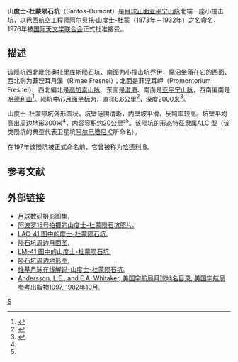 {{lunar crater data|
 image=Normal Santos-Dumont LO-IV-102H LTVT.jpg|
 caption=[[月球轨道器4号|月球轨道器4号]]拍摄的图像|
 latitude=27.79|
 N_or_S=N|
 longitude=4.75|
 E_or_W=E|
 diameter=8.8公里|
 depth=2公里|
 colong=356|
 eponym=阿尔贝托·山度士-杜蒙}}

'''山度士-杜蒙陨石坑'''（Santos-Dumont）是[[月球正面|月球正面]][[亚平宁山脉|亚平宁山脉]]北端一座小撞击坑，以[[巴西|巴西]]航空工程师[[阿尔贝托·山度士-杜蒙|阿尔贝托·山度士-杜蒙]]（1873年－1932年）之名命名，1976年被[[国际天文学联合会|国际天文学联合会]]正式批准接受。

==描述==
该陨坑西北毗邻[[奥托里库斯陨石坑|奥托里库斯陨石坑]]、南面为小撞击坑[[乔伊陨石坑|乔伊]]，[[凋沼|腐沼]]坐落在它的西面、西北则为菲涅耳月溪（Rimae Fresnel）；北面是菲涅耳岬（Promontorium Fresnel）、西北偏北是[[高加索山脉_(月球)|高加索山脉]]、东面是[[澄海|澄海]]、南面是[[亚平宁山脉_(月球)|亚平宁山脉]]，西南偏南是[[哈德利山_(月球)|哈德利山]]<ref>{{Cite web |url=http://planetarynames.wr.usgs.gov/images/Lunar/lac_41_lo.pdf |title=Crater Santos-Dumont on the map LAC-41 |accessdate=2016-06-03 |archive-date=2013-02-20 |archive-url=https://web.archive.org/web/20130220155146/http://planetarynames.wr.usgs.gov/images/Lunar/lac_41_lo.pdf |dead-url=no }}</ref>。陨坑中心[[月面坐标|月面坐标]]为{{Coord|27.79|N|4.75|E|globe:Moon|nogoogle=1|noosm=1}}，直径8.8公里<ref name="IAU">{{Cite web |url=http://planetarynames.wr.usgs.gov/Feature/5315 |title=Directory of the International Astronomical Union |access-date=2016-06-03 |archive-url=https://web.archive.org/web/20170729173916/https://planetarynames.wr.usgs.gov/Feature/5315 |archive-date=2017-07-29 |dead-url=yes }}</ref>，深度2000米<ref>{{Cite web |url=http://fisherka.csolutionshosting.net/astronote/plan/craterdepth/html/CraterDepthFeatureNameWestfall.html |title=John E. Westfall's Atlas of the Lunar Terminator, Cambridge Univ. Press (2000) |accessdate=2016-06-03 |archive-date=2014-12-18 |archive-url=https://archive.today/20141218234310/http://fisherka.csolutionshosting.net/astronote/plan/craterdepth/html/CraterDepthFeatureNameWestfall.html |dead-url=yes }}</ref>。

山度士-杜蒙陨坑外形圆状，坑壁范围清晰，内壁坡平滑，反照率较高。坑壁平均高出周边地形300米<ref name="LICD"/>，内容容积约20公里³<ref name="LICD"/>。该陨坑的形态特征隶属[[月球陨石坑#陨石坑分类|ALC 型]]（该类陨坑的典型代表卫星坑[[阿尔巴塔尼环形山|阿尔巴塔尼 C]]所命名）。

在197年该陨坑被正式命名前，它曾被称为[[哈德利山_(月球)|哈德利 B]]。

==参考文献==
{{reflist|refs=
<ref name=LICD>Lunar Impact Crater Database</ref>
}}

==外部链接==
*[http://www.lpi.usra.edu/resources/lunar_orbiter/bin/srch_nam.shtml?Santos-Dumont%7C0 月球数码摄影图集.] {{Wayback|url=http://www.lpi.usra.edu/resources/lunar_orbiter/bin/srch_nam.shtml?Santos-Dumont%7C0 |date=20160304074638 }}
*[http://www.lpi.usra.edu/resources/apollo/search/feature/?feature=Hadley+B 阿波罗15号拍摄的山度士-杜蒙陨石坑照片.] {{Wayback|url=http://www.lpi.usra.edu/resources/apollo/search/feature/?feature=Hadley+B |date=20160304072955 }}
*[http://www.lpi.usra.edu/resources/mapcatalog/LAC/lac41/ LAC-41 图中的度士-杜蒙陨石坑.] {{Wayback|url=http://www.lpi.usra.edu/resources/mapcatalog/LAC/lac41/ |date=20180530164602 }}
*[http://www.lpi.usra.edu/resources/mapcatalog/usgs/I463/ 陨石坑周边月面图.] {{Wayback|url=http://www.lpi.usra.edu/resources/mapcatalog/usgs/I463/ |date=20180530164555 }}
*[http://www.lpi.usra.edu/resources/mapcatalog/LM/lm41/ LM-41 图中的山度士-杜蒙陨石坑.] {{Wayback|url=http://www.lpi.usra.edu/resources/mapcatalog/LM/lm41/ |date=20170217132924 }}
*[http://www.lpi.usra.edu/resources/mapcatalog/LTO/lto41b4_2/ 陨石坑周边地形图.] {{Wayback|url=http://www.lpi.usra.edu/resources/mapcatalog/LTO/lto41b4_2/ |date=20170724103808 }}
*[http://the-moon.wikispaces.com/Santos-Dumont 维基月球在线解说-山度士-杜蒙陨石坑.] {{Wayback|url=http://the-moon.wikispaces.com/Santos-Dumont |date=20180507182200 }}
*[http://planet4589.org/astro/lunar/RP-1097.pdf Andersson, L.E., and E.A. Whitaker, 美国宇航局月球地名目录, 美国宇航局参考出版物1097, 1982年10月.] {{Wayback|url=http://planet4589.org/astro/lunar/RP-1097.pdf |date=20141006125838 }}

[[Category:月球环形山|S]]
{{月球環形山 (R-S)}}